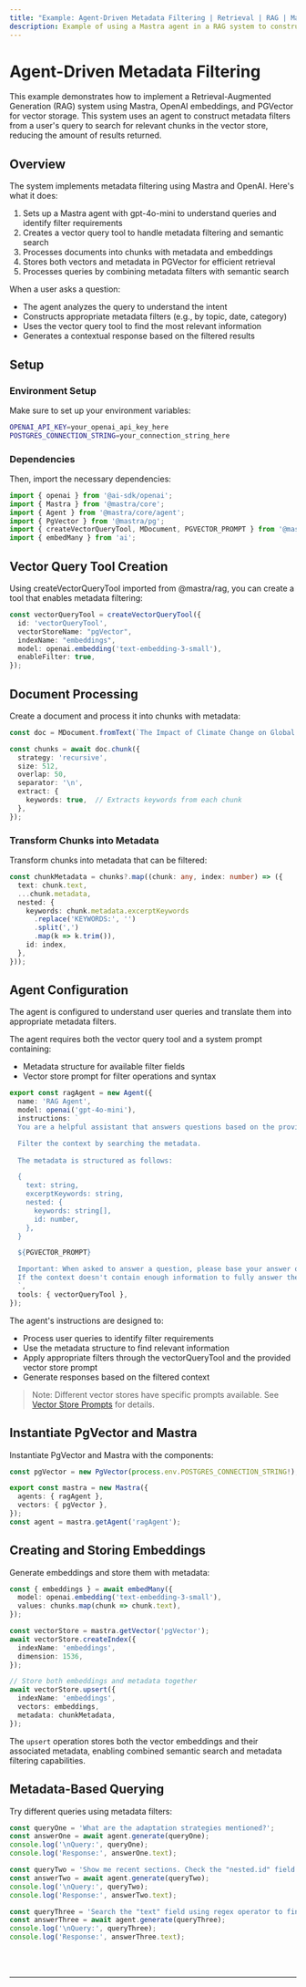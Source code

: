 ```yaml
---
title: "Example: Agent-Driven Metadata Filtering | Retrieval | RAG | Mastra Docs"
description: Example of using a Mastra agent in a RAG system to construct and apply metadata filters for document retrieval.
---
```



# Agent-Driven Metadata Filtering

This example demonstrates how to implement a Retrieval-Augmented Generation (RAG) system using Mastra, OpenAI embeddings, and PGVector for vector storage.
This system uses an agent to construct metadata filters from a user's query to search for relevant chunks in the vector store, reducing the amount of results returned.

## Overview

The system implements metadata filtering using Mastra and OpenAI. Here's what it does:

1. Sets up a Mastra agent with gpt-4o-mini to understand queries and identify filter requirements
2. Creates a vector query tool to handle metadata filtering and semantic search
3. Processes documents into chunks with metadata and embeddings
4. Stores both vectors and metadata in PGVector for efficient retrieval
5. Processes queries by combining metadata filters with semantic search

When a user asks a question:
   - The agent analyzes the query to understand the intent
   - Constructs appropriate metadata filters (e.g., by topic, date, category)
   - Uses the vector query tool to find the most relevant information
   - Generates a contextual response based on the filtered results

## Setup

### Environment Setup

Make sure to set up your environment variables:

```bash filename=".env"
OPENAI_API_KEY=your_openai_api_key_here
POSTGRES_CONNECTION_STRING=your_connection_string_here
```

### Dependencies

Then, import the necessary dependencies:

```typescript copy showLineNumbers filename="index.ts"
import { openai } from '@ai-sdk/openai';
import { Mastra } from '@mastra/core';
import { Agent } from '@mastra/core/agent';
import { PgVector } from '@mastra/pg';
import { createVectorQueryTool, MDocument, PGVECTOR_PROMPT } from '@mastra/rag';
import { embedMany } from 'ai';
```

## Vector Query Tool Creation

Using createVectorQueryTool imported from @mastra/rag, you can create a tool that enables metadata filtering:

```typescript copy showLineNumbers{9} filename="index.ts"
const vectorQueryTool = createVectorQueryTool({
  id: 'vectorQueryTool',
  vectorStoreName: "pgVector",
  indexName: "embeddings",
  model: openai.embedding('text-embedding-3-small'),
  enableFilter: true,
});
```

## Document Processing

Create a document and process it into chunks with metadata:

```typescript copy showLineNumbers{17} filename="index.ts"
const doc = MDocument.fromText(`The Impact of Climate Change on Global Agriculture...`);

const chunks = await doc.chunk({
  strategy: 'recursive',
  size: 512,
  overlap: 50,
  separator: '\n',
  extract: {
    keywords: true,  // Extracts keywords from each chunk
  },
});
```

### Transform Chunks into Metadata

Transform chunks into metadata that can be filtered:

```typescript copy showLineNumbers{31} filename="index.ts"
const chunkMetadata = chunks?.map((chunk: any, index: number) => ({
  text: chunk.text,
  ...chunk.metadata,
  nested: {
    keywords: chunk.metadata.excerptKeywords
      .replace('KEYWORDS:', '')
      .split(',')
      .map(k => k.trim()),
    id: index,
  },
}));
```

## Agent Configuration

The agent is configured to understand user queries and translate them into appropriate metadata filters.

The agent requires both the vector query tool and a system prompt containing:
- Metadata structure for available filter fields
- Vector store prompt for filter operations and syntax

```typescript copy showLineNumbers{43} filename="index.ts"
export const ragAgent = new Agent({
  name: 'RAG Agent',
  model: openai('gpt-4o-mini'),
  instructions: `
  You are a helpful assistant that answers questions based on the provided context. Keep your answers concise and relevant.

  Filter the context by searching the metadata.
  
  The metadata is structured as follows:

  {
    text: string,
    excerptKeywords: string,
    nested: {
      keywords: string[],
      id: number,
    },
  }

  ${PGVECTOR_PROMPT}

  Important: When asked to answer a question, please base your answer only on the context provided in the tool. 
  If the context doesn't contain enough information to fully answer the question, please state that explicitly.
  `,
  tools: { vectorQueryTool },
});
```

The agent's instructions are designed to:
- Process user queries to identify filter requirements
- Use the metadata structure to find relevant information
- Apply appropriate filters through the vectorQueryTool and the provided vector store prompt
- Generate responses based on the filtered context

> Note: Different vector stores have specific prompts available. See [Vector Store Prompts](/docs/rag/retrieval#vector-store-prompts) for details.

## Instantiate PgVector and Mastra

Instantiate PgVector and Mastra with the components:

```typescript copy showLineNumbers{69} filename="index.ts"
const pgVector = new PgVector(process.env.POSTGRES_CONNECTION_STRING!);

export const mastra = new Mastra({
  agents: { ragAgent },
  vectors: { pgVector },
});
const agent = mastra.getAgent('ragAgent');
```

## Creating and Storing Embeddings

Generate embeddings and store them with metadata:

```typescript copy showLineNumbers{78} filename="index.ts"
const { embeddings } = await embedMany({
  model: openai.embedding('text-embedding-3-small'),
  values: chunks.map(chunk => chunk.text),
});

const vectorStore = mastra.getVector('pgVector');
await vectorStore.createIndex({
  indexName: 'embeddings',
  dimension: 1536,
});

// Store both embeddings and metadata together
await vectorStore.upsert({
  indexName: 'embeddings',
  vectors: embeddings,
  metadata: chunkMetadata,
});
```

The `upsert` operation stores both the vector embeddings and their associated metadata, enabling combined semantic search and metadata filtering capabilities.

## Metadata-Based Querying

Try different queries using metadata filters:

```typescript copy showLineNumbers{96} filename="index.ts"
const queryOne = 'What are the adaptation strategies mentioned?';
const answerOne = await agent.generate(queryOne);
console.log('\nQuery:', queryOne);
console.log('Response:', answerOne.text);

const queryTwo = 'Show me recent sections. Check the "nested.id" field and return values that are greater than 2.';
const answerTwo = await agent.generate(queryTwo);
console.log('\nQuery:', queryTwo);
console.log('Response:', answerTwo.text);

const queryThree = 'Search the "text" field using regex operator to find sections containing "temperature".';
const answerThree = await agent.generate(queryThree);
console.log('\nQuery:', queryThree);
console.log('Response:', answerThree.text);
```

<br />
<br />
<hr className="dark:border-[#404040] border-gray-300" />
<br />
<br />
<GithubLink
  link={
    "https://github.com/mastra-ai/mastra/blob/main/examples/basics/rag/filter-rag"
  }
/>
